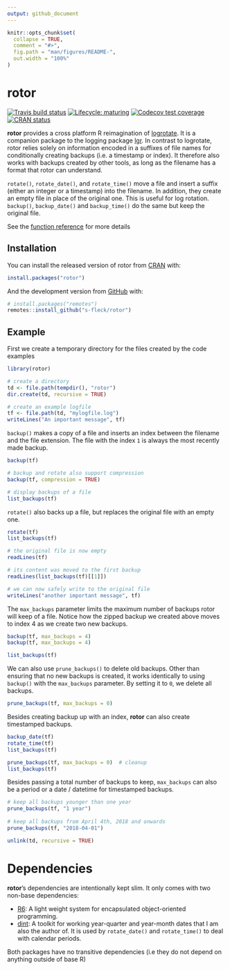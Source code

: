 ```yaml
---
output: github_document
---
```


<!-- README.md is generated from README.Rmd. Please edit that file -->

```r
knitr::opts_chunk$set(
  collapse = TRUE,
  comment = "#>",
  fig.path = "man/figures/README-",
  out.width = "100%"
)
```
# rotor

<!-- badges: start -->
[![Travis build status](https://travis-ci.org/s-fleck/rotor.svg?branch=master)](https://travis-ci.org/s-fleck/rotor)
[![Lifecycle: maturing](https://img.shields.io/badge/lifecycle-maturing-blue.svg)](https://www.tidyverse.org/lifecycle/#maturing)
[![Codecov test coverage](https://codecov.io/gh/s-fleck/rotor/branch/master/graph/badge.svg)](https://codecov.io/gh/s-fleck/rotor?branch=master)
[![CRAN status](https://www.r-pkg.org/badges/version/rotor)](https://cran.r-project.org/package=rotor)
<!-- badges: end -->

**rotor** provides a cross platform R reimagination of
[logrotate](https://linux.die.net/man/8/logrotate). It is a companion package to
the logging package [lgr](https://github.com/s-fleck/lgr). In
contrast to logrotate, rotor relies solely on information encoded in a suffixes
of file names for conditionally creating backups (i.e. a timestamp or index). It
therefore also works with backups created by other tools, as long as the
filename has a format that rotor can understand.

`rotate()`, `rotate_date()`, and `rotate_time()` move a file and insert a suffix
(either an integer or a timestamp) into the filename. In addition, they create
an empty file in place of the original one. This is useful for log rotation.
`backup()`, `backup_date()` and `backup_time()` do the same but keep the
original file.

See the 
[function reference](https://s-fleck.github.io/rotor/reference/index.html) for 
more details

## Installation

You can install the released version of rotor from [CRAN](https://CRAN.R-project.org) with:

``` r
install.packages("rotor")
```

And the development version from [GitHub](https://github.com/) with:

``` r
# install.packages("remotes")
remotes::install_github("s-fleck/rotor")
```
## Example

First we create a temporary directory for the files created by the code examples
```r
library(rotor)

# create a directory
td <- file.path(tempdir(), "rotor")
dir.create(td, recursive = TRUE)

# create an example logfile
tf <- file.path(td, "mylogfile.log")
writeLines("An important message", tf)
```

`backup()` makes a copy of a file and inserts an index between the filename
and the file extension. The file with the index `1` is always the most recently
made backup.
```r
backup(tf)

# backup and rotate also support compression
backup(tf, compression = TRUE) 

# display backups of a file
list_backups(tf)  
```

`rotate()` also backs up a file, but replaces the original file with an empty 
one.

```r
rotate(tf)
list_backups(tf)

# the original file is now empty
readLines(tf)

# its content was moved to the first backup
readLines(list_backups(tf)[[1]])

# we can now safely write to the original file
writeLines("another important message", tf)
```

The `max_backups` parameter limits the maximum number of backups rotor will
keep of a file. Notice how the zipped backup we created above moves to index 4 
as we create two new backups.
```r
backup(tf, max_backups = 4)
backup(tf, max_backups = 4)

list_backups(tf)
```

We can also use `prune_backups()` to delete old backups. Other than ensuring
that no new backups is created, it works identically to using `backup()` with
the `max_backups` parameter. By setting it to `0`, we delete all backups.
```r
prune_backups(tf, max_backups = 0)
```

Besides creating backup up with an index, **rotor** can also create timestamped 
backups. 
```r
backup_date(tf)
rotate_time(tf)
list_backups(tf)
```
```r
prune_backups(tf, max_backups = 0)  # cleanup
list_backups(tf)
```

Besides passing a total number of backups to keep, `max_backups` can also be 
a period or a date / datetime for timestamped backups.
```r
# keep all backups younger than one year
prune_backups(tf, "1 year") 
  
# keep all backups from April 4th, 2018 and onwards
prune_backups(tf, "2018-04-01")  
```

```r
unlink(td, recursive = TRUE)
```


# Dependencies

**rotor**'s dependencies are intentionally kept slim. It only comes with two
non-base dependencies:

* [R6](https://github.com/r-lib/R6): A light weight system for 
  encapsulated object-oriented programming.
* [dint](https://github.com/s-fleck/dint): A toolkit for working year-quarter 
  and year-month dates that I am also the author of. It is used by 
  `rotate_date()` and `rotate_time()` to deal with calendar periods. 
  
Both packages have no transitive dependencies (i.e they do not depend on 
anything outside of base R)
